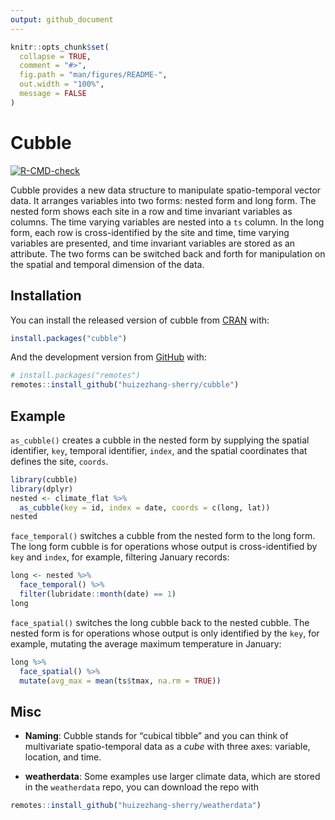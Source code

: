 ```yaml
---
output: github_document
---
```


<!-- README.md is generated from README.Rmd. Please edit that file -->

```r
knitr::opts_chunk$set(
  collapse = TRUE,
  comment = "#>",
  fig.path = "man/figures/README-",
  out.width = "100%",
  message = FALSE
)
```

# Cubble

<!-- badges: start -->
[![R-CMD-check](https://github.com/huizezhang-sherry/cubble/workflows/R-CMD-check/badge.svg)](https://github.com/huizezhang-sherry/cubble/actions)
<!-- badges: end -->

Cubble provides a new data structure to manipulate spatio-temporal vector data. It arranges variables into two forms: nested form and long form. The nested form shows each site in a row and time invariant variables as columns. The time varying variables are nested into a `ts` column. In the long form, each row is cross-identified by the site and time, time varying variables are presented, and time invariant variables are stored as an attribute. The two forms can be switched back and forth for manipulation on the spatial and temporal dimension of the data. 

## Installation

You can install the released version of cubble from [CRAN](https://CRAN.R-project.org) with:

``` r
install.packages("cubble")
```

And the development version from [GitHub](https://github.com/) with:

``` r
# install.packages("remotes")
remotes::install_github("huizezhang-sherry/cubble")
```
## Example

`as_cubble()` creates a cubble in the nested form by supplying the spatial identifier, `key`, temporal identifier, `index`, and the spatial coordinates that defines the site, `coords`.

```r
library(cubble)
library(dplyr)
nested <- climate_flat %>% 
  as_cubble(key = id, index = date, coords = c(long, lat))
nested
```

`face_temporal()` switches a cubble from the nested form to the long form. The long form cubble is for operations whose output is cross-identified by `key` and `index`, for example, filtering January records:

```r
long <- nested %>% 
  face_temporal() %>% 
  filter(lubridate::month(date) == 1)
long
```

`face_spatial()` switches the long cubble back to the nested cubble. The nested form is for operations whose output is only identified by the `key`, for example, mutating the average maximum temperature in January:

```r
long %>% 
  face_spatial() %>% 
  mutate(avg_max = mean(ts$tmax, na.rm = TRUE))
```


## Misc

- **Naming**: Cubble stands for "cubical tibble" and you can think of multivariate spatio-temporal data as a *cube* with three axes: variable, location, and time. 

- **weatherdata**: Some examples use larger climate data, which are stored in the `weatherdata` repo, you can download the repo with

``` r
remotes::install_github("huizezhang-sherry/weatherdata")
```

